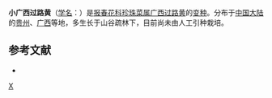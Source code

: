 {{Infraspeciesbox
| image = 
| image_caption = 
| status = 
| status_system = 
| genus = Lysimachia
| species = alfredii
| varietas = chrysosplenioides
| authority = (Hand.-Mazz.) Chen et [[胡启明|C. M. Hu]]
| synonyms = 
}}
'''小广西过路黄'''（[[学名|学名]]：{{lang|la|''Lysimachia alfredii'' var. ''chrysosplenioides''}}）是[[报春花科|报春花科]][[珍珠菜属|珍珠菜属]][[广西过路黄|广西过路黄]]的[[变种|变种]]。分布于[[中国大陆|中国大陆]]的[[贵州|贵州]]、[[广西|广西]]等地，多生长于山谷疏林下，目前尚未由人工引种栽培。

== 参考文献 ==
<div class="references-small">
* {{cite web| url =http://www.bioinfo.cn/db05/KmzwSpecies.php?action=view&id=30213| title =小广西过路黄（变种）| work =《中国高等植物数据库全库》| publisher =中国科学院微生物研究所| author =昆明植物研究所| accessdate =2009-02-26| deadurl =yes| archiveurl =https://web.archive.org/web/20160305002501/http://www.bioinfo.cn/db05/KmzwSpecies.php?action=view&id=30213| archivedate =2016-03-05}}
</div>
{{Taxonbar|from=Q10958913}}

[[Category:珍珠菜属|X]]


{{植物小作品}}